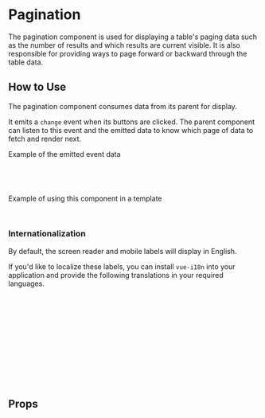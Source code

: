 
# Pagination

The pagination component is used for displaying a table's paging data such as the number of results and which results are current visible. It is also responsible for providing ways to page forward or backward through the table data.

<Canvas of={FirstPageActive} />

## How to Use

The pagination component consumes data from its parent for display.

It emits a `change` event when its buttons are clicked. The parent component can listen to this event and the emitted data to know which page of data to fetch and render next.

Example of the emitted event data

```js
{
  page: 3;
}
```

Example of using this component in a template

```html
<pagination page="1" limit="10" total="30" />
```

### Internationalization

By default, the screen reader and mobile labels will display in English.

If you'd like to localize these labels, you can install `vue-i18n` into your application and provide the following translations in your required languages.

```js
{
  pagination: {
    pageSingleResultLabel: 'result',
    pageResultsLabel: 'results',
    firstPageLabel: 'Go to first page',
    prevPageLabel: 'Go to previous page',
    nextPageLabel: 'Go to next page',
    lastPageLabel: 'Go to last page',
    prevPageLabelMobile: 'Prev',
    nextPageLabelMobile: 'Next'
  }
}
```

## Props

<ArgTypes story={PRIMARY_STORY} />
